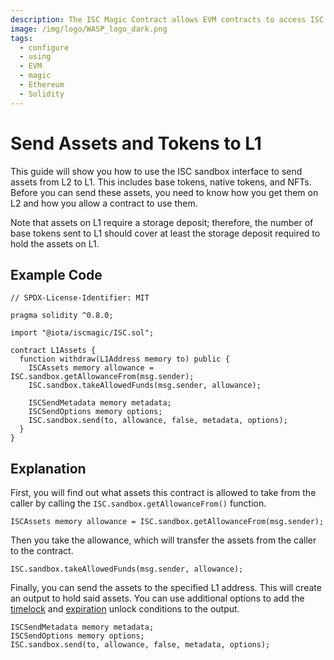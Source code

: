 ```yaml
---
description: The ISC Magic Contract allows EVM contracts to access ISC functionality.
image: /img/logo/WASP_logo_dark.png
tags:
  - configure
  - using
  - EVM
  - magic
  - Ethereum
  - Solidity
---
```



# Send Assets and Tokens to L1

<AboutAccounts/>

This guide will show you how to use the ISC sandbox interface to send assets from L2 to L1. This includes base tokens, native tokens, and NFTs. Before you can send these assets, you need to know how you get them on L2 and how you allow a contract to use them.

Note that assets on L1 require a storage deposit; therefore, the number of base tokens sent to L1 should cover at least the storage deposit required to hold the assets on L1.

## Example Code

```solidity
// SPDX-License-Identifier: MIT

pragma solidity ^0.8.0;

import "@iota/iscmagic/ISC.sol";

contract L1Assets {
  function withdraw(L1Address memory to) public {
    ISCAssets memory allowance = ISC.sandbox.getAllowanceFrom(msg.sender);
    ISC.sandbox.takeAllowedFunds(msg.sender, allowance);

    ISCSendMetadata memory metadata;
    ISCSendOptions memory options;
    ISC.sandbox.send(to, allowance, false, metadata, options);
  }
}
```

## Explanation

First, you will find out what assets this contract is allowed to take from the caller by calling the `ISC.sandbox.getAllowanceFrom()` function.

```solidity
ISCAssets memory allowance = ISC.sandbox.getAllowanceFrom(msg.sender);
```

Then you take the allowance, which will transfer the assets from the caller to the contract.

```solidity
ISC.sandbox.takeAllowedFunds(msg.sender, allowance);
```

Finally, you can send the assets to the specified L1 address. This will create an output to hold said assets. You can use additional options to add the [timelock](/learn/protocols/stardust/core-concepts/output-unlock-conditions/#timelock) and [expiration](/learn/protocols/stardust/core-concepts/output-unlock-conditions/#expiration) unlock conditions to the output.

```solidity
ISCSendMetadata memory metadata;
ISCSendOptions memory options;
ISC.sandbox.send(to, allowance, false, metadata, options);
```

